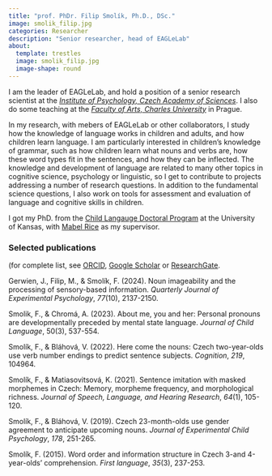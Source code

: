 ```yaml
---
title: "prof. PhDr. Filip Smolík, Ph.D., DSc."
image: smolik_filip.jpg
categories: Researcher
description: "Senior researcher, head of EAGLeLab"
about:
  template: trestles
  image: smolik_filip.jpg
  image-shape: round
---
```


I am the leader of EAGLeLab, and hold a position of a senior research scientist at the [*Institute of Psychology, Czech Academy of Sciences*](https://psu.cas.cz/en/). I also do some teaching at the [*Faculty of Arts, Charles University*](https://www.ff.cuni.cz/) in Prague.


In my research, with mebers of EAGLeLab or other collaborators, I study how the knowledge of language works in children and adults, and how children learn language. I am particularly interested in children's knowledge of grammar, such as how children learn what nouns and verbs are, how these word types fit in the sentences, and how they can be inflected. The knowledge and development of language are related to many other topics in cognitive science, psychology or linguistic, so I get to contribute to projects addressing a number of research questions. In addition to the fundamental science questions, I also work on tools for assessment and evaluation of language and cognitive skills in children.

I got my PhD. from the [Child Langauge Doctoral Program](https://cldp.ku.edu/) at the University of Kansas, with [Mabel Rice](https://cldp.ku.edu/people/mabel-l-rice) as my supervisor.

### Selected publications
(for complete list, see [ORCID](https://orcid.org/0000-0003-4160-6124), [Google Scholar](https://scholar.google.cz/citations?user=GuE00EoAAAAJ&hl=en) or [ResearchGate](https://www.researchgate.net/profile/Filip-Smolik/research).

Gerwien, J., Filip, M., & Smolík, F. (2024). Noun imageability and the processing of sensory-based information. *Quarterly Journal of Experimental Psychology*, *77*(10), 2137-2150.

Smolik, F., & Chromá, A. (2023). About me, you and her: Personal pronouns are developmentally preceded by mental state language. *Journal of Child Language*, 50(3), 537-554.

Smolík, F., & Bláhová, V. (2022). Here come the nouns: Czech two-year-olds use verb number endings to predict sentence subjects. *Cognition*, *219*, 104964.

Smolík, F., & Matiasovitsová, K. (2021). Sentence imitation with masked morphemes in Czech: Memory, morpheme frequency, and morphological richness. *Journal of Speech, Language, and Hearing Research*, *64*(1), 105-120.

Smolík, F., & Bláhová, V. (2019). Czech 23-month-olds use gender agreement to anticipate upcoming nouns. *Journal of Experimental Child Psychology*, *178*, 251-265.

Smolík, F. (2015). Word order and information structure in Czech 3-and 4-year-olds’ comprehension. *First language*, *35*(3), 237-253.

